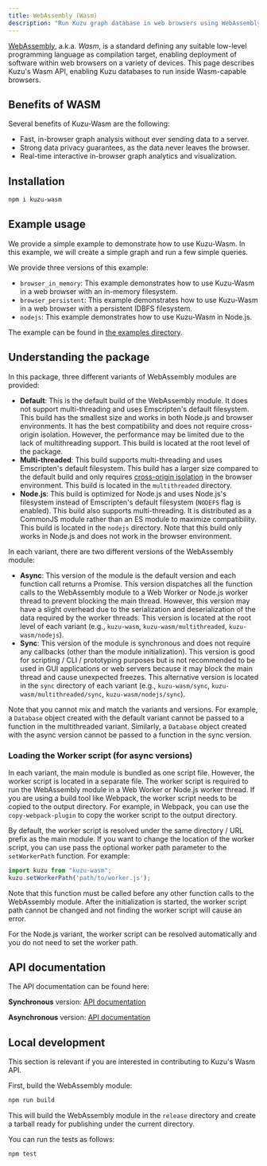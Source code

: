 ```yaml
---
title: WebAssembly (Wasm)
description: "Run Kuzu graph database in web browsers using WebAssembly for client-side graph processing"
---
```


[WebAssembly](https://webassembly.org/), a.k.a. _Wasm_, is a standard defining any suitable low-level
programming language as compilation target, enabling deployment of software within web browsers on a variety
of devices. This page describes Kuzu's Wasm API, enabling Kuzu databases to run inside Wasm-capable
browsers.

## Benefits of WASM

Several benefits of Kuzu-Wasm are the following:

- Fast, in-browser graph analysis without ever sending data to a server.
- Strong data privacy guarantees, as the data never leaves the browser.
- Real-time interactive in-browser graph analytics and visualization.

## Installation

```bash
npm i kuzu-wasm
```

## Example usage

We provide a simple example to demonstrate how to use Kuzu-Wasm. In this example, we will create a simple graph and run a few simple queries.

We provide three versions of this example: 
- `browser_in_memory`: This example demonstrates how to use Kuzu-Wasm in a web browser with an in-memory filesystem.
- `browser_persistent`: This example demonstrates how to use Kuzu-Wasm in a web browser with a persistent IDBFS filesystem.
- `nodejs`: This example demonstrates how to use Kuzu-Wasm in Node.js.

The example can be found in [the examples directory](https://github.com/kuzudb/kuzu/tree/master/tools/wasm/examples).

## Understanding the package

In this package, three different variants of WebAssembly modules are provided:
- **Default**: This is the default build of the WebAssembly module. It does not support multi-threading and uses Emscripten's default filesystem. This build has the smallest size and works in both Node.js and browser environments. It has the best compatibility and does not require cross-origin isolation. However, the performance may be limited due to the lack of multithreading support. This build is located at the root level of the package.
- **Multi-threaded**: This build supports multi-threading and uses Emscripten's default filesystem. This build has a larger size compared to the default build and only requires [cross-origin isolation](https://web.dev/articles/cross-origin-isolation-guide) in the browser environment. This build is located in the `multithreaded` directory.
- **Node.js**: This build is optimized for Node.js and uses Node.js's filesystem instead of Emscripten's default filesystem (`NODEFS` flag is enabled). This build also supports multi-threading. It is distributed as a CommonJS module rather than an ES module to maximize compatibility. This build is located in the `nodejs` directory. Note that this build only works in Node.js and does not work in the browser environment.

In each variant, there are two different versions of the WebAssembly module:
- **Async**: This version of the module is the default version and each function call returns a Promise. This version dispatches all the function calls to the WebAssembly module to a Web Worker or Node.js worker thread to prevent blocking the main thread. However, this version may have a slight overhead due to the serialization and deserialization of the data required by the worker threads. This version is located at the root level of each variant (e.g., `kuzu-wasm`, `kuzu-wasm/multithreaded`, `kuzu-wasm/nodejs`).
- **Sync**: This version of the module is synchronous and does not require any callbacks (other than the module initialization). This version is good for scripting / CLI / prototyping purposes but is not recommended to be used in GUI applications or web servers because it may block the main thread and cause unexpected freezes. This alternative version is located in the `sync` directory of each variant (e.g., `kuzu-wasm/sync`, `kuzu-wasm/multithreaded/sync`, `kuzu-wasm/nodejs/sync`).

Note that you cannot mix and match the variants and versions. For example, a `Database` object created with the default variant cannot be passed to a function in the multithreaded variant. Similarly, a `Database` object created with the async version cannot be passed to a function in the sync version.

### Loading the Worker script (for async versions)
In each variant, the main module is bundled as one script file. However, the worker script is located in a separate file. The worker script is required to run the WebAssembly module in a Web Worker or Node.js worker thread. If you are using a build tool like Webpack, the worker script needs to be copied to the output directory. For example, in Webpack, you can use the `copy-webpack-plugin` to copy the worker script to the output directory. 

By default, the worker script is resolved under the same directory / URL prefix as the main module. If you want to change the location of the worker script, you can use pass the optional worker path parameter to the `setWorkerPath` function. For example:
```javascript
import kuzu from "kuzu-wasm";
kuzu.setWorkerPath('path/to/worker.js');
```

Note that this function must be called before any other function calls to the WebAssembly module. After the initialization is started, the worker script path cannot be changed and not finding the worker script will cause an error.

For the Node.js variant, the worker script can be resolved automatically and you do not need to set the worker path.

## API documentation
The API documentation can be found here:

**Synchronous** version: [API documentation](https://kuzudb.com/api-docs/wasm/sync/)

**Asynchronous** version: [API documentation](https://kuzudb.com/api-docs/wasm/async/)

## Local development

This section is relevant if you are interested in contributing to Kuzu's Wasm API.

First, build the WebAssembly module:

```bash
npm run build
```

This will build the WebAssembly module in the `release` directory and create a tarball ready for publishing under the current directory.

You can run the tests as follows:

```bash
npm test
```
